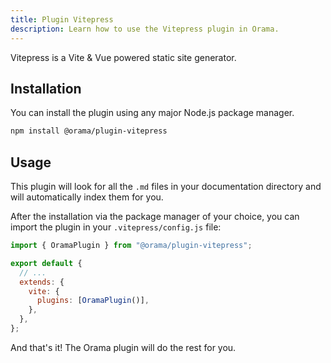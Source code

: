 ```yaml
---
title: Plugin Vitepress
description: Learn how to use the Vitepress plugin in Orama.
---
```


Vitepress is a Vite & Vue powered static site generator.

## Installation

You can install the plugin using any major Node.js package manager.

```bash
npm install @orama/plugin-vitepress
```

## Usage

This plugin will look for all the `.md` files in your documentation directory and will automatically index them for you.

After the installation via the package manager of your choice, you can import the plugin in your `.vitepress/config.js` file:

```js
import { OramaPlugin } from "@orama/plugin-vitepress";

export default {
  // ...
  extends: {
    vite: {
      plugins: [OramaPlugin()],
    },
  },
};
```

And that's it! The Orama plugin will do the rest for you.
